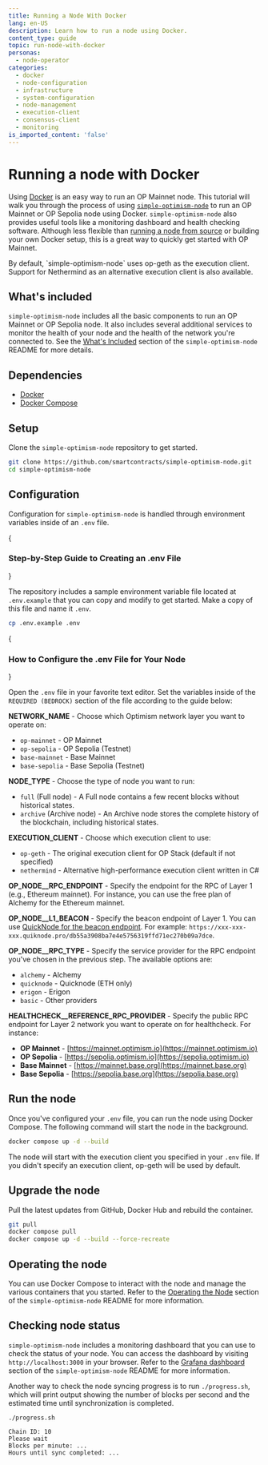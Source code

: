 ```yaml
---
title: Running a Node With Docker
lang: en-US
description: Learn how to run a node using Docker.
content_type: guide
topic: run-node-with-docker
personas:
  - node-operator
categories:
  - docker
  - node-configuration
  - infrastructure
  - system-configuration
  - node-management
  - execution-client
  - consensus-client
  - monitoring
is_imported_content: 'false'
---
```



# Running a node with Docker

Using [Docker](https://docs.docker.com/engine/install/) is an easy way to run an OP Mainnet node.
This tutorial will walk you through the process of using [`simple-optimism-node`](https://github.com/smartcontracts/simple-optimism-node) to run an OP Mainnet or OP Sepolia node using Docker.
`simple-optimism-node` also provides useful tools like a monitoring dashboard and health checking software.
Although less flexible than [running a node from source](/operators/node-operators/tutorials/node-from-source) or building your own Docker setup, this is a great way to quickly get started with OP Mainnet.

<Callout type="info">
  By default, `simple-optimism-node` uses op-geth as the execution client. Support for Nethermind as an alternative execution client is also available.
</Callout>

## What's included

`simple-optimism-node` includes all the basic components to run an OP Mainnet or OP Sepolia node.
It also includes several additional services to monitor the health of your node and the health of the network you're connected to.
See the [What's Included](https://github.com/smartcontracts/simple-optimism-node#whats-included) section of the `simple-optimism-node` README for more details.

## Dependencies

*   [Docker](https://docs.docker.com/engine/install/)
*   [Docker Compose](https://docs.docker.com/compose/install/)

## Setup

Clone the `simple-optimism-node` repository to get started.

```bash
git clone https://github.com/smartcontracts/simple-optimism-node.git
cd simple-optimism-node
```

## Configuration

Configuration for `simple-optimism-node` is handled through environment variables inside of an `.env` file.

<Steps>
  {<h3>Step-by-Step Guide to Creating an .env File</h3>}

  The repository includes a sample environment variable file located at `.env.example` that you can copy and modify to get started. Make a copy of this file and name it `.env`.

  ```bash
  cp .env.example .env
  ```

  {<h3>How to Configure the .env File for Your Node</h3>}

  Open the `.env` file in your favorite text editor. Set the variables inside of the `REQUIRED (BEDROCK)` section of the file according to the guide below:

  **NETWORK_NAME** - Choose which Optimism network layer you want to operate on:

  *   `op-mainnet` - OP Mainnet
  *   `op-sepolia` - OP Sepolia (Testnet)
  *   `base-mainnet` - Base Mainnet
  *   `base-sepolia` - Base Sepolia (Testnet)

  **NODE_TYPE** - Choose the type of node you want to run:

  *   `full` (Full node) - A Full node contains a few recent blocks without historical states.
  *   `archive` (Archive node) - An Archive node stores the complete history of the blockchain, including historical states.

  **EXECUTION_CLIENT** - Choose which execution client to use:

  *   `op-geth` - The original execution client for OP Stack (default if not specified)
  *   `nethermind` - Alternative high-performance execution client written in C#

  **OP_NODE__RPC_ENDPOINT** - Specify the endpoint for the RPC of Layer 1 (e.g., Ethereum mainnet). For instance, you can use the free plan of Alchemy for the Ethereum mainnet.

  **OP_NODE__L1_BEACON** - Specify the beacon endpoint of Layer 1. You can use [QuickNode for the beacon endpoint](https://www.quicknode.com). For example: `https://xxx-xxx-xxx.quiknode.pro/db55a3908ba7e4e5756319ffd71ec270b09a7dce`.

  **OP_NODE__RPC_TYPE** - Specify the service provider for the RPC endpoint you've chosen in the previous step. The available options are:

  *   `alchemy` - Alchemy
  *   `quicknode` - Quicknode (ETH only)
  *   `erigon` - Erigon
  *   `basic` - Other providers

  **HEALTHCHECK__REFERENCE_RPC_PROVIDER** - Specify the public RPC endpoint for Layer 2 network you want to operate on for healthcheck. For instance:

  *   **OP Mainnet** - [https://mainnet.optimism.io](https://mainnet.optimism.io)
  *   **OP Sepolia** - [https://sepolia.optimism.io](https://sepolia.optimism.io)
  *   **Base Mainnet** - [https://mainnet.base.org](https://mainnet.base.org)
  *   **Base Sepolia** - [https://sepolia.base.org](https://sepolia.base.org)
</Steps>

## Run the node

Once you've configured your `.env` file, you can run the node using Docker Compose.
The following command will start the node in the background.

```bash
docker compose up -d --build
```

The node will start with the execution client you specified in your `.env` file. If you didn't specify an execution client, op-geth will be used by default.

## Upgrade the node

Pull the latest updates from GitHub, Docker Hub and rebuild the container.

```bash
git pull
docker compose pull
docker compose up -d --build --force-recreate
```

## Operating the node

You can use Docker Compose to interact with the node and manage the various containers that you started.
Refer to the [Operating the Node](https://github.com/smartcontracts/simple-optimism-node#operating-the-node) section of the `simple-optimism-node` README for more information.

## Checking node status

`simple-optimism-node` includes a monitoring dashboard that you can use to check the status of your node.
You can access the dashboard by visiting `http://localhost:3000` in your browser.
Refer to the [Grafana dashboard](https://github.com/smartcontracts/simple-optimism-node#grafana-dashboard) section of the `simple-optimism-node` README for more information.

Another way to check the node syncing progress is to run `./progress.sh`, which will print output showing the number of blocks per second and the estimated time until synchronization is completed.

```
./progress.sh
```

```
Chain ID: 10
Please wait
Blocks per minute: ...
Hours until sync completed: ...
```
